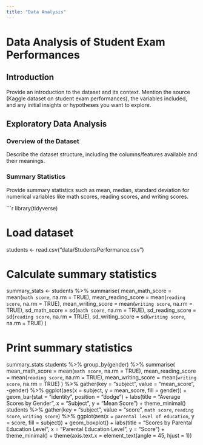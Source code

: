 ```yaml
---
title: "Data Analysis"
---
```


# Data Analysis of Student Exam Performances

## Introduction

Provide an introduction to the dataset and its context. Mention the source (Kaggle dataset on student exam performances), the variables included, and any initial insights or hypotheses you want to explore.

## Exploratory Data Analysis

### Overview of the Dataset

Describe the dataset structure, including the columns/features available and their meanings.

### Summary Statistics

Provide summary statistics such as mean, median, standard deviation for numerical variables like math scores, reading scores, and writing scores.

```r
library(tidyverse)

# Load dataset
students <- read.csv("data/StudentsPerformance.csv")

# Calculate summary statistics
summary_stats <- students %>%
  summarise(
    mean_math_score = mean(`math score`, na.rm = TRUE),
    mean_reading_score = mean(`reading score`, na.rm = TRUE),
    mean_writing_score = mean(`writing score`, na.rm = TRUE),
    sd_math_score = sd(`math score`, na.rm = TRUE),
    sd_reading_score = sd(`reading score`, na.rm = TRUE),
    sd_writing_score = sd(`writing score`, na.rm = TRUE)
)

# Print summary statistics
summary_stats
students %>%
  group_by(gender) %>%
  summarise(
    mean_math_score = mean(`math score`, na.rm = TRUE),
    mean_reading_score = mean(`reading score`, na.rm = TRUE),
    mean_writing_score = mean(`writing score`, na.rm = TRUE)
  ) %>%
  gather(key = "subject", value = "mean_score", -gender) %>%
  ggplot(aes(x = subject, y = mean_score, fill = gender)) +
  geom_bar(stat = "identity", position = "dodge") +
  labs(title = "Average Scores by Gender", x = "Subject", y = "Mean Score") +
  theme_minimal()
students %>%
  gather(key = "subject", value = "score", `math score`, `reading score`, `writing score`) %>%
  ggplot(aes(x = `parental level of education`, y = score, fill = subject)) +
  geom_boxplot() +
  labs(title = "Scores by Parental Education Level", x = "Parental Education Level", y = "Score") +
  theme_minimal() +
  theme(axis.text.x = element_text(angle = 45, hjust = 1))
